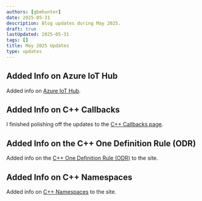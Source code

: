 ```yaml
---
authors: [gbmhunter]
date: 2025-05-31
description: Blog updates during May 2025.
draft: true
lastUpdated: 2025-05-31
tags: []
title: May 2025 Updates
type: updates
---
```


## Added Info on Azure IoT Hub

Added info on [Azure IoT Hub](/programming/cloud/azure/iot-hub/).

## Added Info on C++ Callbacks

I finished polishing off the updates to the [C++ Callbacks page](/programming/languages/c-plus-plus/callbacks/).

## Added Info on the C++ One Definition Rule (ODR)

Added info on the [C++ One Definition Rule (ODR)](/programming/languages/c-plus-plus/one-definition-rule-odr/) to the site.

## Added Info on C++ Namespaces

Added info on [C++ Namespaces](/programming/languages/c-plus-plus/namespaces/) to the site.
